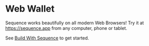 # Web Wallet

Sequence works beautifully on all modern Web Browsers! Try it at https://sequence.app from any computer, phone or tablet.

See [Build With Sequence](/wallet/installation) to get started.
